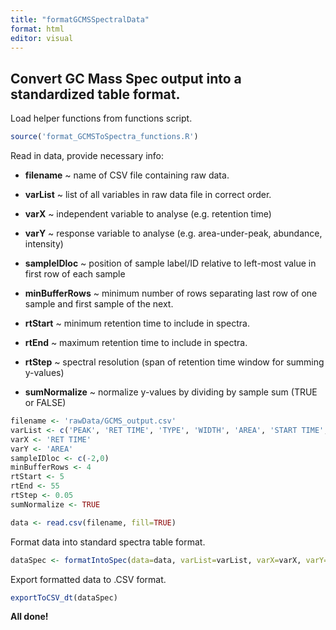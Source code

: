 ```yaml
---
title: "formatGCMSSpectralData"
format: html
editor: visual
---
```


## Convert GC Mass Spec output into a standardized table format.

Load helper functions from functions script.

```r
source('format_GCMSToSpectra_functions.R')
```

Read in data, provide necessary info:

-   **filename** \~ name of CSV file containing raw data.

-   **varList** \~ list of all variables in raw data file in correct order.

-   **varX** \~ independent variable to analyse (e.g. retention time)

-   **varY** \~ response variable to analyse (e.g. area-under-peak, abundance, intensity)

-   **sampleIDloc** \~ position of sample label/ID relative to left-most value in first row of each sample

-   **minBufferRows** \~ minimum number of rows separating last row of one sample and first sample of the next.

-   **rtStart** \~ minimum retention time to include in spectra.

-   **rtEnd** \~ maximum retention time to include in spectra.

-   **rtStep** \~ spectral resolution (span of retention time window for summing y-values)

-   **sumNormalize** \~ normalize y-values by dividing by sample sum (TRUE or FALSE)

```r
filename <- 'rawData/GCMS_output.csv'
varList <- c('PEAK', 'RET TIME', 'TYPE', 'WIDTH', 'AREA', 'START TIME', 'END TIME')
varX <- 'RET TIME'
varY <- 'AREA'
sampleIDloc <- c(-2,0)
minBufferRows <- 4
rtStart <- 5
rtEnd <- 55
rtStep <- 0.05
sumNormalize <- TRUE

data <- read.csv(filename, fill=TRUE)

```

Format data into standard spectra table format.

```r
dataSpec <- formatIntoSpec(data=data, varList=varList, varX=varX, varY=varY, sampleIDloc=sampleIDloc, bufferRows=minBufferRows, rtStart=rtStart, rtEnd=rtEnd, rtStep=rtStep, sumNormalize=sumNormalize)
```

Export formatted data to .CSV format.

```r
exportToCSV_dt(dataSpec)
```

**All done!**
